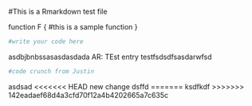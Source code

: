 #This is a Rmarkdown test file

function F {
  #this is a sample function
}
```r
#write your code here

```
asdbjbnbssasasdasdada
AR: TEst entry\xcxzczdfasfads
testfsdsdfsasdarwfsd
```r
#code crunch from Justin
```
asdsad
<<<<<<< HEAD
new change dsffd
=======
ksdfkdf
>>>>>>> 142eadaef68d4a3cfd70f12a4b4202665a7c635c
